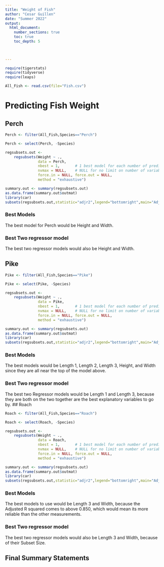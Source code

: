 ```yaml
---
title: "Weight of Fish"
author: "Cesar Guillen"
date: "Summer 2022"  
output: 
  html_document:
    number_sections: true
    toc: true
    toc_depth: 5

 
    
---
```



```r
require(tigerstats)
require(tidyverse)
require(leaps)
```


```r
All_Fish <- read.csv(file="Fish.csv")
```




# Predicting Fish Weight

## Perch

```r
Perch <- filter(All_Fish,Species=="Perch")
```

```r
Perch <- select(Perch, -Species)
```

```r
regsubsets.out <-
    regsubsets(Weight ~ .,
               data = Perch,
               nbest = 1,       # 1 best model for each number of predictors
               nvmax = NULL,    # NULL for no limit on number of variables
               force.in = NULL, force.out = NULL,
               method = "exhaustive")

summary.out <- summary(regsubsets.out)
as.data.frame(summary.out$outmat)
library(car)
subsets(regsubsets.out,statistic="adjr2",legend="bottomright",main="Adjusted R^2")
```

### Best Models

The best model for Perch would be Height and Width. 

### Best Two regressor model

The best two regressor models would also be Height and Width. 

## Pike

```r
Pike <- filter(All_Fish,Species=="Pike")
```

```r
Pike <- select(Pike, -Species)
```

```r
regsubsets.out <-
    regsubsets(Weight ~ .,
               data = Pike,
               nbest = 1,       # 1 best model for each number of predictors
               nvmax = NULL,    # NULL for no limit on number of variables
               force.in = NULL, force.out = NULL,
               method = "exhaustive")

summary.out <- summary(regsubsets.out)
as.data.frame(summary.out$outmat)
library(car)
subsets(regsubsets.out,statistic="adjr2",legend="bottomright",main="Adjusted R^2")
```

### Best Models

The best models would be Length 1, Length 2, Length 3, Height, and Width since they are all near the top of the model above.  

### Best Two regressor model

The best two Regressor models would be Length 1 and Length 3, because they are both on the two together are the best explanatory variables to go by. 
## Roach

```r
Roach <- filter(All_Fish,Species=="Roach")
```

```r
Roach <- select(Roach, -Species)
```

```r
regsubsets.out <-
    regsubsets(Weight ~ .,
               data = Roach,
               nbest = 1,       # 1 best model for each number of predictors
               nvmax = NULL,    # NULL for no limit on number of variables
               force.in = NULL, force.out = NULL,
               method = "exhaustive")

summary.out <- summary(regsubsets.out)
as.data.frame(summary.out$outmat)
library(car)
subsets(regsubsets.out,statistic="adjr2",legend="bottomright",main="Adjusted R^2")
```

### Best Models

The best models to use would be Length 3 and Width, because the Adjusted R squared comes to above 0.850, which would mean its more reliable than the other measurements. 

### Best Two regressor model

The best two regressor models would also be Length 3 and Width, because of their Subset Size.

## Final Summary Statements






